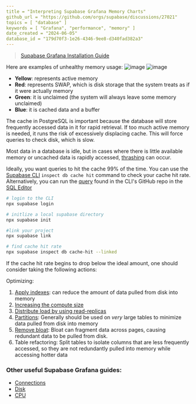 ```yaml
---
title = "Interpreting Supabase Grafana Memory Charts"
github_url = "https://github.com/orgs/supabase/discussions/27021"
topics = [ "database" ]
keywords = [ "Grafana", "performance", "memory" ]
date_created = "2024-06-05"
database_id = "179d70f3-1e26-4346-9ee8-d340fad382a3"
---
```


> [Supabase Grafana Installation Guide](/docs/guides/platform/metrics#deploying-supabase-grafana)

Here are examples of unhealthy memory usage:
![image](https://github.com/khulnasoft/khulnasoft/assets/91111415/baebfc74-642d-4988-992c-bb0f473a05ad)
![image](https://github.com/khulnasoft/khulnasoft/assets/91111415/b95c83cf-aa98-4b50-8e07-29f57aaa676c)

- **Yellow**: represents active memory
- **Red**: represents SWAP, which is disk storage that the system treats as if it were actually memory
- **Green**: it is unclaimed (the system will always leave some memory unclaimed)
- **Blue**: it is cached data and a buffer

The cache in PostgreSQL is important because the database will store frequently accessed data in it for rapid retrieval. If too much active memory is needed, it runs the risk of excessively displacing cache. This will force queries to check disk, which is slow.

Most data in a database is idle, but in cases where there is little available memory or uncached data is rapidly accessed, [thrashing](<https://en.wikipedia.org/wiki/Thrashing_(computer_science)>) can occur.

Ideally, you want queries to hit the cache 99% of the time. You can use the [Supabase CLI](/docs/guides/database/inspect) `inspect db cache hit` command to check your cache hit rate. Alternatively, you can run the [query](https://github.com/supabase/cli/blob/c9cce58025fded16b4c332747f819a44f45c3b83/internal/inspect/bloat/bloat.go#L17) found in the CLI's GitHub repo in the [SQL Editor](/dashboard/project/_/sql/)

```sh
# login to the CLI
npx supabase login

# initlize a local supabase directory
npx supabase init

#link your project
npx supabase link

# find cache hit rate
npx supabase inspect db cache-hit --linked

```

If the cache hit rate begins to drop below the ideal amount, one should consider taking the following actions:

Optimizing:

1. [Apply indexes](https://github.com/orgs/supabase/discussions/22449): can reduce the amount of data pulled from disk into memory
2. [Increasing the compute size](/docs/guides/platform/compute-add-ons)
3. [Distribute load by using read-replicas](/dashboard/project/_/settings/infrastructure)
4. [Partitions](/docs/guides/database/partitions): Generally should be used on _very_ large tables to minimize data pulled from disk into memory
5. [Remove bloat](/docs/guides/database/bloat): Bloat can fragment data across pages, causing redundant data to be pulled from disk.
6. Table refactoring: Split tables to isolate columns that are less frequently accessed, so they are not redundantly pulled into memory while accessing hotter data

### Other useful Supabase Grafana guides:

- [Connections](https://github.com/orgs/supabase/discussions/27141)
- [Disk](https://github.com/orgs/supabase/discussions/27003)
- [CPU](https://github.com/orgs/supabase/discussions/27022)
